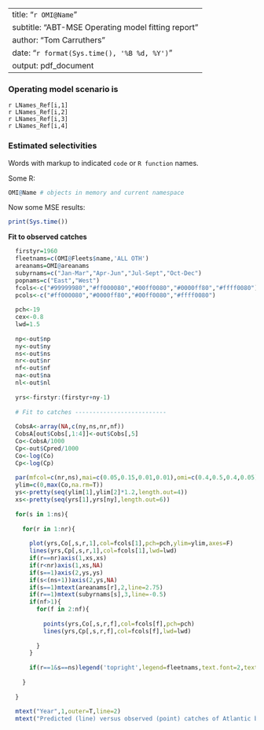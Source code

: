 
---
title: "`r OMI@Name`"
subtitle: "ABT-MSE Operating model fitting report"
author: "Tom Carruthers"
date:  "`r format(Sys.time(), '%B %d, %Y')`"
output: pdf_document
---

### Operating model scenario is

`r LNames_Ref[i,1]`  
`r LNames_Ref[i,2]`   
`r LNames_Ref[i,3]`    
`r LNames_Ref[i,4]`  

### Estimated selectivities 

Words with markup to indicated `code` or `R function` names.

Some  R:
```r
OMI@Name # objects in memory and current namespace
```

Now some MSE results:

```r
print(Sys.time())

```

**Fit to observed catches**

```r

  firstyr=1960
  fleetnams=c(OMI@Fleets$name,'ALL OTH')
  areanams=OMI@areanams
  subyrnams=c("Jan-Mar","Apr-Jun","Jul-Sept","Oct-Dec")
  popnams=c("East","West")
  fcols<-c("#99999980","#ff000080","#00ff0080","#0000ff80","#ffff0080")
  pcols<-c("#ff000080","#0000ff80","#00ff0080","#ffff0080")
  
  pch<-19
  cex<-0.8
  lwd=1.5
  
  np<-out$np   
  ny<-out$ny
  ns<-out$ns
  nr<-out$nr
  nf<-out$nf
  na<-out$na
  nl<-out$nl
  
  yrs<-firstyr:(firstyr+ny-1)
  
  # Fit to catches --------------------------
  
  CobsA<-array(NA,c(ny,ns,nr,nf))
  CobsA[out$Cobs[,1:4]]<-out$Cobs[,5]
  Co<-CobsA/1000
  Cp<-out$Cpred/1000
  Co<-log(Co)
  Cp<-log(Cp)
  
  par(mfcol=c(nr,ns),mai=c(0.05,0.15,0.01,0.01),omi=c(0.4,0.5,0.4,0.05))
  ylim=c(0,max(Co,na.rm=T))
  ys<-pretty(seq(ylim[1],ylim[2]*1.2,length.out=4))
  xs<-pretty(seq(yrs[1],yrs[ny],length.out=6))
  
  for(s in 1:ns){
    
    for(r in 1:nr){
      
      plot(yrs,Co[,s,r,1],col=fcols[1],pch=pch,ylim=ylim,axes=F)
      lines(yrs,Cp[,s,r,1],col=fcols[1],lwd=lwd)
      if(r==nr)axis(1,xs,xs)
      if(r<nr)axis(1,xs,NA)
      if(s==1)axis(2,ys,ys)
      if(s<(ns+1))axis(2,ys,NA)
      if(s==1)mtext(areanams[r],2,line=2.75)
      if(r==1)mtext(subyrnams[s],3,line=-0.5)
      if(nf>1){
        for(f in 2:nf){
          
          points(yrs,Co[,s,r,f],col=fcols[f],pch=pch)
          lines(yrs,Cp[,s,r,f],col=fcols[f],lwd=lwd)
          
        }
      }  
      
      if(r==1&s==ns)legend('topright',legend=fleetnams,text.font=2,text.col=fcols[1:nf],bty='n')
      
    }
    
  }
  
  mtext("Year",1,outer=T,line=2)
  mtext("Predicted (line) versus observed (point) catches of Atlantic bluefin (log tonnes)",3,line=1.5,outer=T)
  
```

